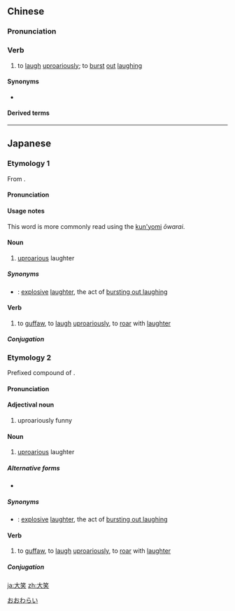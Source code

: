 ==Chinese==
{{zh-forms}}

===Pronunciation===
{{zh-pron
|m=dàxiào
|c=daai6 siu3
|h=pfs=thai-seu
|cat=v
}}

===Verb===
{{zh-verb}}

# to [[laugh]] [[uproariously]]; to [[burst]] [[out]] [[laughing]]

====Synonyms====
* {{zh-l|爆笑}}

====Derived terms====
{{zh-der|呵呵大笑}}

----

==Japanese==
{{ja-kanjitab|大|笑}}

===Etymology 1===
From {{etyl|zhx|ja|sort=たいしょう}} {{m|zh|大笑|sc=Hani}}.

====Pronunciation====
{{ja-pron|たいしょう|y=o}}

====Usage notes====
This word is more commonly read using the [[訓読み|kun'yomi]] ''ōwarai''.

====Noun====
{{ja-noun|たいしょう|hhira=たいせう}}

# [[uproarious]] laughter

=====Synonyms=====
* {{ja-r|爆笑|ばくしょう}}: [[explosive]] [[laughter]], the act of [[burst out laughing|bursting out laughing]]

====Verb====
{{ja-verb-suru|たいしょう}}

# to [[guffaw]], to [[laugh]] [[uproariously]], to [[roar]] with [[laughter]]

=====Conjugation=====
{{ja-suru|たいしょう}}

===Etymology 2===
Prefixed compound of {{prefix|lang=ja|sort=わらい|大|tr1=ō|t1=big|笑|tr2=warai|t2=laughing, laughter}}.

====Pronunciation====
{{ja-pron|おおわらい|y=k}}

====Adjectival noun====
{{ja-adj|おおわらい|decl=な|hhira=おほわらひ}}

# uproariously funny

====Noun====
{{ja-noun|おおわらい}}

# [[uproarious]] laughter

=====Alternative forms=====
* {{ja-r|大笑い|おおわらい}}

=====Synonyms=====
* {{ja-r|爆笑|ばくしょう}}: [[explosive]] [[laughter]], the act of [[burst out laughing|bursting out laughing]]

====Verb====
{{ja-verb-suru|おおわらい}}

# to [[guffaw]], to [[laugh]] [[uproariously]], to [[roar]] with [[laughter]]

=====Conjugation=====
{{ja-suru|おおわらい}}

[[Category:ja:Laughter|おおわらい]]

[[ja:大笑]]
[[zh:大笑]]